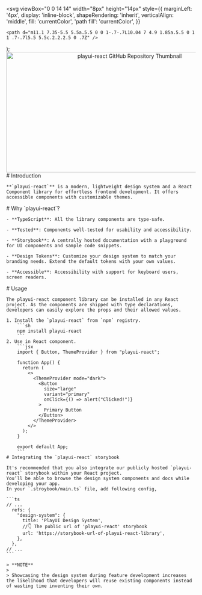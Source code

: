

  <svg
    viewBox="0 0 14 14"
    width="8px"
    height="14px"
    style={{
      marginLeft: '4px',
      display: 'inline-block',
      shapeRendering: 'inherit',
      verticalAlign: 'middle',
      fill: 'currentColor',
      'path fill': 'currentColor',
    }}
  >
    <path d="m11.1 7.35-5.5 5.5a.5.5 0 0 1-.7-.7L10.04 7 4.9 1.85a.5.5 0 1 1 .7-.7l5.5 5.5c.2.2.2.5 0 .7Z" />
  </svg>
);

<div className="" align="center" style={{ padding: '2em' }}>
  <a href="https://upadhyayprakash.github.io/playui-react" target="_blank">
    <img src={playUIGitHubPreview} alt="playui-react GitHub Repository Thumbnail" width="640" height="320" />
  </a>
</div>

<Meta title="Introduction" />

<div className="sb-container">
  <div className='sb-section-title'>
    # Introduction

    **`playui-react`** is a modern, lightweight design system and a React Component library for effortless frontend development. It offers accessible components with customizable themes.

  </div>
  <div className='sb-section-title'>
    # Why `playui-react`?

    - **TypeScript**: All the library components are type-safe.

    - **Tested**: Components well-tested for usability and accessibility.

    - **Storybook**: A centrally hosted documentation with a playground for UI components and sample code snippets.

    - **Design Tokens**: Customize your design system to match your branding needs. Extend the default tokens with your own values.

    - **Accessible**: Accessibility with support for keyboard users, screen readers.

  </div>
  <div className='sb-section-title'>
    # Usage

    The playui-react component library can be installed in any React project. As the components are shipped with type declarations, developers can easily explore the props and their allowed values.

    1. Install the `playui-react` from `npm` registry.
        ```sh
        npm install playui-react
        ```
    2. Use in React component.
        ```jsx
        import { Button, ThemeProvider } from "playui-react";

        function App() {
          return (
            <>
              <ThemeProvider mode="dark">
                <Button
                  size="large"
                  variant="primary"
                  onClick={() => alert("Clicked!")}
                >
                  Primary Button
                </Button>
              </ThemeProvider>
            </>
          );
        }

        export default App;
        ```
    # Integrating the `playui-react` storybook

    It's recommended that you also integrate our publicly hosted `playui-react` storybook within your React project.
    You’ll be able to browse the design system components and docs while developing your app.
    In your `.stroybook/main.ts` file, add following config,

    ```ts
    // ...
      refs: {
        "design-system": {
          title: 'PlayUI Design System',
          //👇 The public url of 'playui-react' storybook
          url: 'https://storybook-url-of-playui-react-library',
        },
      },
    // ...
    ```

    > **NOTE**
    >
    > Showcasing the design system during feature development increases the likelihood that developers will reuse existing components instead of wasting time inventing their own.

  </div>
</div>

<style>
  {`
  .sb-container {
    margin-bottom: 48px;
  }

  .sb-section {
    width: 100%;
    display: flex;
    flex-direction: row;
    gap: 20px;
  }

  img {
    object-fit: cover;
  }

  .sb-section-title {
    margin-bottom: 32px;
  }

  .sb-section a:not(h1 a, h2 a, h3 a) {
    font-size: 14px;
  }

  .sb-section-item, .sb-grid-item {
    flex: 1;
    display: flex;
    flex-direction: column;
  }

  .sb-section-item-heading {
    padding-top: 20px !important;
    padding-bottom: 5px !important;
    margin: 0 !important;
  }
  .sb-section-item-paragraph {
    margin: 0;
    padding-bottom: 10px;
  }

  .sb-chevron {
    margin-left: 5px;
  }

  .sb-features-grid {
    display: grid;
    grid-template-columns: repeat(2, 1fr);
    grid-gap: 32px 20px;
  }

  .sb-socials {
    display: grid;
    grid-template-columns: repeat(4, 1fr);
  }

  .sb-socials p {
    margin-bottom: 10px;
  }

  .sb-explore-image {
    max-height: 32px;
    align-self: flex-start;
  }

  .sb-addon {
    width: 100%;
    display: flex;
    align-items: center;
    position: relative;
    background-color: #EEF3F8;
    border-radius: 5px;
    border: 1px solid rgba(0, 0, 0, 0.05);
    background: #EEF3F8;
    height: 180px;
    margin-bottom: 48px;
    overflow: hidden;
  }

  .sb-addon-text {
    padding-left: 48px;
    max-width: 240px;
  }

  .sb-addon-text h4 {
    padding-top: 0px;
  }

  .sb-addon-img {
    position: absolute;
    left: 345px;
    top: 0;
    height: 100%;
    width: 200%;
    overflow: hidden;
  }

  .sb-addon-img img {
    width: 650px;
    transform: rotate(-15deg);
    margin-left: 40px;
    margin-top: -72px;
    box-shadow: 0 0 1px rgba(255, 255, 255, 0);
    backface-visibility: hidden;
  }

  @media screen and (max-width: 800px) {
    .sb-addon-img {
      left: 300px;
    }
  }

  @media screen and (max-width: 600px) {
    .sb-section {
      flex-direction: column;
    }

    .sb-features-grid {
      grid-template-columns: repeat(1, 1fr);
    }

    .sb-socials {
      grid-template-columns: repeat(2, 1fr);
    }

    .sb-addon {
      height: 280px;
      align-items: flex-start;
      padding-top: 32px;
      overflow: hidden;
    }

    .sb-addon-text {
      padding-left: 24px;
    }

    .sb-addon-img {
      right: 0;
      left: 0;
      top: 130px;
      bottom: 0;
      overflow: hidden;
      height: auto;
      width: 124%;
    }

    .sb-addon-img img {
      width: 1200px;
      transform: rotate(-12deg);
      margin-left: 0;
      margin-top: 48px;
      margin-bottom: -40px;
      margin-left: -24px;
    }
  }
  `}
</style>

